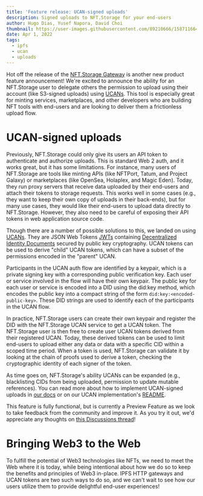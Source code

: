 ```yaml
---
title: 'Feature release: UCAN-signed uploads'
description: Signed uploads to NFT.Storage for your end-users
author: Hugo Dias, Yusef Napora, David Choi
thumbnail: https://user-images.githubusercontent.com/89210666/158711664-cac3de1d-7906-411e-8556-434b1170dc9f.png
date: Apr 1, 2022
tags:
  - ipfs
  - ucan
  - uploads
---
```


Hot off the release of the [NFT.Storage Gateway](https://nft.storage/blog/post/2022-03-08-gateway-ucan-release/) is another new product feature announcement! We're excited to announce the ability for an NFT.Storage user to delegate others the permission to upload using their account (like S3-signed uploads) using [UCANs](https://fission.codes/blog/auth-without-backend/). This tool is especially great for minting services, marketplaces, and other developers who are building NFT tools with end-users and are looking to deliver them a frictionless upload flow.

# UCAN-signed uploads

Previously, NFT.Storage could only give its users an API token to authenticate and authorize uploads. This is standard Web 2 auth, and it works great, but it has some limitations. For instance, many users of NFT.Storage are tools like minting APIs (like NFTPort, Tatum, and Project Galaxy) or marketplaces (like OpenSea, Holaplex, and Magic Eden). Today, they run proxy servers that receive data uploaded by their end-users and attach their tokens to storage requests. This works well in some cases (e.g., they want to keep their own copy of uploads in their back-ends), but for many use cases, they would like their end-users to upload data directly to NFT.Storage. However, they also need to be careful of exposing their API tokens in web application source code. 

Though there are a number of possible solutions to this, we landed on using [UCANs](https://fission.codes/blog/auth-without-backend/). They are JSON Web Tokens [JWTs](https://jwt.io/) containing [Decentralized Identity Documents](https://www.w3.org/TR/did-core/) secured by public key cryptography. UCAN tokens can be used to derive "child" UCAN tokens, which can have a subset of the permissions encoded in the "parent" UCAN.

Participants in the UCAN auth flow are identified by a keypair, which is a private signing key with a corresponding public verification key. Each user or service involved in the flow will have their own keypair. The public key for each user or service is encoded into a DID using the did:key method, which encodes the public key into a compact string of the form `did:key:<encoded-public-key>`. These DID strings are used to identify each of the participants in the UCAN flow.

In practice, NFT.Storage users can create their own keypair and register the DID with the NFT.Storage UCAN service to get a UCAN token. The NFT.Storage user is then free to create user UCAN tokens derived from their registered UCAN. Today, these derived tokens can be used to limit end-users to upload either any data or data with a specific CID within a scoped time period. When a token is used, NFT.Storage can validate it by looking at the chain of proofs used to derive a token, checking the cryptographic identity of each signer of the token. 

As time goes on, NFT.Storage's ability UCANs can be expanded (e.g., blacklisting CIDs from being uploaded, permission to update mutable references). You can read more about how to implement UCAN-signed uploads in [our docs](https://nft.storage/docs/how-to/ucan) or on our UCAN implementation's [README](https://github.com/nftstorage/ucan.storage).

This feature is fully functional, but is currently a Preview Feature as we look to take feedback from the community and improve it. As you try it out, we'd appreciate any thoughts on [this Discussions thread](https://github.com/nftstorage/nft.storage/discussions/1591)!

# Bringing Web3 to the Web

To fulfill the potential of Web3 technologies like NFTs, we need to meet the Web where it is today, while being intentional about how we do so to keep the benefits and principles of Web3 in-place. IPFS HTTP gateways and UCAN tokens are two such ways to do so, and we can't wait to see how our users utilize them to provide delightful end-user experiences!
